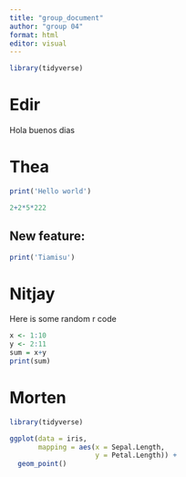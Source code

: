 ```yaml
---
title: "group_document"
author: "group 04"
format: html
editor: visual
---
```


```r
library(tidyverse)
```

# Edir

Hola buenos dias

# Thea

```r
print('Hello world')
```

```r
2+2*5*222
```

## New feature:

```r
print('Tiamisu')
```

# Nitjay

Here is some random r code

```r
x <- 1:10
y <- 2:11
sum = x+y
print(sum)

```

# Morten

```r
library(tidyverse)

ggplot(data = iris, 
       mapping = aes(x = Sepal.Length, 
                     y = Petal.Length)) + 
  geom_point()
```
